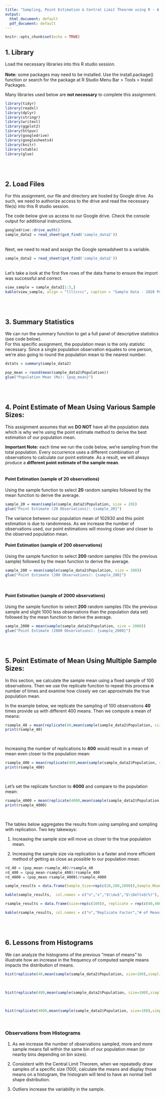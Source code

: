 ```yaml
---
title: "Sampling, Point Estimation & Central Limit Theorem using R - A brief introduction"
output:
  html_document: default
  pdf_document: default
---
```


```r
knitr::opts_chunk$set(echo = TRUE)
```

## 1. Library
Load the necessary libraries into this R studio session.
<br>
<br>
<strong>Note:</strong> some packages may need to be installed. Use the install.package() function or search for the package at R Studio Menu Bar > Tools > Install Packages.
<br>

Many libraries used below are <strong>not necessary</strong> to complete this assignment.
<br>
``` r
library(tidyr)
library(readxl)
library(dplyr)
library(stringr)
library(writexl)
library(ggplot2)
library(httpuv)
library(googledrive)
library(googlesheets4)
library(knitr)
library(xtable)
library(glue)
```
<br>
<br>

## 2. Load Files
For this assignment, our file and directory are hosted by Google drive. As such, we need to authorize access to the drive and read the necessary file(s) into this R studio session.
<br>

The code below give us access to our Google drive. Check the console output for additional instructions.
```r
googledrive::drive_auth()
sample_data2 = read_sheet(gs4_find('sample_data2'))
```
<br>
Next, we need to read and assign the Google spreadsheet to a variable.
```r
sample_data2 = read_sheet(gs4_find('sample_data2'))
```
<br>
Let's take a look at the first five rows of the data frame to ensure the import was successful and correct.
```r
view_sample = sample_data2[1:5,]
kable(view_sample, align = "llllcccc", caption = "Sample Data - 2020 Population by County and State")
```
<br>
<br>

## 3. Summary Statistics
We can run the summary function to get a full panel of descriptive statistics (see code below). 
<br>
For this specific assignment, the population mean is the only statistic necessary. Since a single population observation equates to one person, we're also going to round the population mean to the nearest number.
<br>
```r
dstats = summary(sample_data2)

pop_mean = round(mean(sample_data2$Population))
glue("Population Mean (Mu): {pop_mean}")
```
<br>
<br>

## 4. Point Estimate of Mean Using Various Sample Sizes:
This assignment assumes that we <strong>DO NOT</strong> have all the population data which is why we're using the point estimate method to derive the best estimation of our population mean.
<br>

<strong>Important Note:</strong> each time we run the code below, we're sampling from the total population. Every occurrence uses a different combination of observations to calculate our point estimate. As a result, we will always produce a <strong>different point estimate of the sample mean</strong>. 
<br>
<br>

#### Point Estimation (sample of 20 observations)
Using the sample function to select <strong>20</strong> random samples followed by the mean function to derive the average.
```r
sample_20 = mean(sample(sample_data2$Population, size = 20))
glue("Point Estimate (20 Observations): {sample_20}")
```
The variance between our population mean of 102930 and this point estimation is due to randomness. As we increase the number of observations used, our point estimations will moving closer and closer to the observed population mean. 
<br>

#### Point Estimation (sample of 200 observations)
Using the sample function to select <strong>200</strong> random samples (10x the previous sample) followed by the mean function to derive the average.
```r
sample_200 = mean(sample(sample_data2$Population, size = 200))
glue("Point Estimate (200 Observations): {sample_200}")

```
<br>

#### Point Estimation (sample of 2000 observations)
Using the sample function to select <strong>200</strong> random samples (10x the previous sample and slight 1000 less observations than the population data set) followed by the mean function to derive the average.
```r
sample_2000 = mean(sample(sample_data2$Population, size = 2000))
glue("Point Estimate (2000 Observations): {sample_2000}")
```
<br>
<br>



## 5. Point Estimate of Mean Using Multiple Sample Sizes: 
In this section, we calculate the sample mean using a fixed sample  of 100 observations. Then we use the replicate function to repeat this process <strong>n</strong> number of times and examine how closely we can approximate the true population mean.

In the example below, we replicate the sampling of 100 observations <strong>40</strong> times provide us with different 400 means. Then we compute a mean of means:
```r
rsample_40 = mean(replicate(40,mean(sample(sample_data2$Population, size=100))))
print(rsample_40)
```
<br>

Increasing the number of replications to <strong>400</strong> would result in a mean of mean even closer to the population mean:
```r
rsample_400 = mean(replicate(400,mean(sample(sample_data2$Population, size=100))))
print(rsample_400)
```
<br>

Let's set the replicate function to <strong>4000</strong> and compare to the population mean:
```r
rsample_4000 = mean(replicate(4000,mean(sample(sample_data2$Population, size=100))))
print(rsample_4000)
```
<br>

The tables below aggregates the results from using sampling and sompling with replication. Two key takeways:

1. Increasing the sample size will move us closer to the true population mean.

2. Increasing the sample size via replication is a faster and more efficient method of getting as close as possible to our population mean. 

```r
rd_40 = (pop_mean-rsample_40)/rsample_40
rd_400 = (pop_mean-rsample_400)/rsample_400
rd_4000 = (pop_mean-rsample_4000)/rsample_4000
```

```r
sample_results = data.frame(Sample_Size=rep(c(20,200,2000)),Sample_Mean = rep(c(sample_20,sample_200,sample_2000)),Diff_Pop_Mean = rep(c(pop_mean)), delta = rep(c((pop_mean-sample_20)/sample_20,(pop_mean-sample_200)/sample_200,(pop_mean-sample_2000)/sample_2000)))

kable(sample_results,  col.names = c("n","x","$\\mu$","$\\Delta$(%)"), escape = FALSE, align = "lccc", caption = '1. Point Estimation of Mean with Sampling', booktabs = TRUE)

rsample_results = data.frame(size=rep(c(100)), replicate = rep(c(40,400,4000)), num_of_means = rep(c(400,4000,40000)),samplemeans = rep(c(rsample_40,rsample_400, rsample_4000)),pmean = rep(c(pop_mean)), d_rs = rep(c(rd_40,rd_400,rd_4000)))

kable(rsample_results, col.names = c("n","Replicate Factor","# of Means", "$\\chi$","$\\mu$","$\\Delta$(%)"), escape = FALSE, align = "lccccc", caption = '2. Point Estimation of Mean (Fixed Sample with Replication)', booktabs = TRUE)
```
<br>
<br>



## 6. Lessons from Histograms
We can analyze the histograms of the previous "mean of means" to illustrate how an increase in the frequency of computed sample means impacts the distribution of means.
<br>
```r
hist(replicate(40,mean(sample(sample_data2$Population, size=100),simplify=TRUE)), xlab = 'Sample Means', ylab = 'Frequency', main = 'Distribution of Sample Means = 40 Replications', col = 'blue', border = 'white')

```
<br>
```r

hist(replicate(400,mean(sample(sample_data2$Population, size=100),simplify=TRUE)), xlab = 'Sample Means', ylab = 'Frequency', main = 'Distribution of Sample Means - 400 Replications', col = 'purple', border = 'white')
```
<br>
```r

hist(replicate(4000,mean(sample(sample_data2$Population, size=100),simplify=TRUE)), xlab = 'Sample Means', ylab = 'Frequency', main = 'Distribution of Sample Means - 4000 Replications', col = 'grey', border = 'white', breaks = 30)
```
<br>

### Observations from Histograms
1. As we increase the number of observations sampled, more and more sample means fall within the same bin of our population mean (or nearby bins depending on bin sizes).

2. Consistent with the Central Limit Theorem, when we repeatedly draw samples of a specific size (100), calculate the means and display those means on a histogram, the histogram will tend to have an normal bell shape distribution. 

3. Outliers increase the variability in the sample. 




